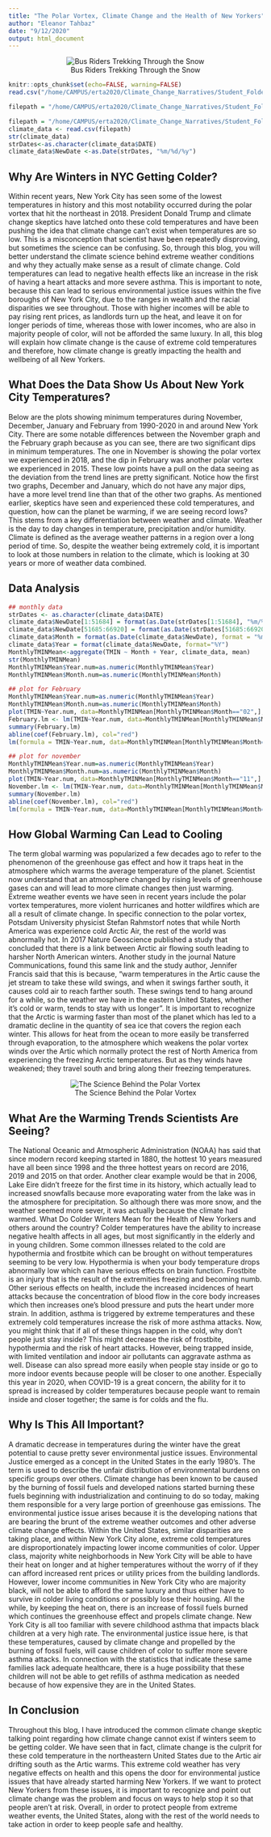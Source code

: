 ```yaml
---
title: "The Polar Vortex, Climate Change and the Health of New Yorkers"
author: "Eleanor Tahbaz"
date: "9/12/2020"
output: html_document
---
```

<center>
![Bus Riders Trekking Through the Snow](https://rstudio.pomona.edu/s/24fdca0004bc0e6f53259/files/Climate_Change_Narratives/Student_Folders/Tahbaz/Project1/images/Bus%20Riders%20Trekking%20Through%20the%20Snow.jpg)
</center>


```r
knitr::opts_chunk$set(echo=FALSE, warning=FALSE)
read.csv("/home/CAMPUS/erta2020/Climate_Change_Narratives/Student_Folders/Tahbaz/Project1/EleanorTahbaz_NY,NY region_data.csv")

```

```r
filepath = "/home/CAMPUS/erta2020/Climate_Change_Narratives/Student_Folders/Tahbaz/Project1/EleanorTahbaz_NY,NY region_data.csv"

filepath = "/home/CAMPUS/erta2020/Climate_Change_Narratives/Student_Folders/Tahbaz/Project1/EleanorTahbaz_NY,NY region_data.csv"
climate_data <- read.csv(filepath)
str(climate_data)
strDates<-as.character(climate_data$DATE)
climate_data$NewDate <-as.Date(strDates, "%m/%d/%y")

```

## Why Are Winters in NYC Getting Colder?

Within recent years, New York City has seen some of the lowest temperatures in history and this most notability occurred during the polar vortex that hit the northeast in 2018. President Donald Trump and climate change skeptics have latched onto these cold temperatures and have been pushing the idea that climate change can’t exist when temperatures are so low. This is a misconception that scientist have been repeatedly disproving, but sometimes the science can be confusing. So, through this blog, you will better understand the climate science behind extreme weather conditions and why they actually make sense as a result of climate change. Cold temperatures can lead to negative health effects like an increase in the risk of having a heart attacks and more severe asthma. This is important to note, because this can lead to serious environmental justice issues within the five boroughs of New York City, due to the ranges in wealth and the racial disparities we see throughout. Those with higher incomes will be able to pay rising rent prices, as landlords turn up the heat, and leave it on for longer periods of time, whereas those with lower incomes, who are also in majority people of color, will not be afforded the same luxury. In all, this blog will explain how climate change is the cause of extreme cold temperatures and therefore, how climate change is greatly impacting the health and wellbeing of all New Yorkers. 

## What Does the Data Show Us About New York City Temperatures? 

Below are the plots showing minimum temperatures during November, December, January and February from 1990-2020 in and around New York City. There are some notable differences between the November graph and the February graph because as you can see, there are two significant dips in minimum temperatures. The one in November is showing the polar vortex we experienced in 2018, and the dip in February was another polar vortex we experienced in 2015. These low points have a pull on the data seeing as the deviation from the trend lines are pretty significant. Notice how the first two graphs, December and January, which do not have any major dips, have a more level trend line than that of the other two graphs. As mentioned earlier, skeptics have seen and experienced these cold temperatures, and question, how can the planet be warming, if we are seeing record lows? This stems from a key differentiation between weather and climate. Weather is the day to day changes in temperature, precipitation and/or humidity. Climate is defined as the average weather patterns in a region over a long period of time. So, despite the weather being extremely cold, it is important to look at those numbers in relation to the climate, which is looking at 30 years or more of weather data combined. 

## Data Analysis
```r
## monthly data
strDates <- as.character(climate_data$DATE)
climate_data$NewDate[1:51684] = format(as.Date(strDates[1:51684], "%m/%d/%y"), "19%y-%m-%d") 
climate_data$NewDate[51685:66920] = format(as.Date(strDates[51685:66920], "%m/%d/%y"),"20%y-%m-%d") 
climate_data$Month = format(as.Date(climate_data$NewDate), format = "%m")
climate_data$Year = format(climate_data$NewDate, format="%Y")
MonthlyTMINMean<-aggregate(TMIN ~ Month + Year, climate_data, mean)
str(MonthlyTMINMean)
MonthlyTMINMean$Year.num=as.numeric(MonthlyTMINMean$Year)
MonthlyTMINMean$Month.num=as.numeric(MonthlyTMINMean$Month)

## plot for February
MonthlyTMINMean$Year.num=as.numeric(MonthlyTMINMean$Year)
MonthlyTMINMean$Month.num=as.numeric(MonthlyTMINMean$Month)
plot(TMIN~Year.num, data=MonthlyTMINMean[MonthlyTMINMean$Month=="02",],ty='l', xlim=c(1990,2020))
February.lm <- lm(TMIN~Year.num, data=MonthlyTMINMean[MonthlyTMINMean$Month=="02",])
summary(February.lm)
abline(coef(February.lm), col="red")
lm(formula = TMIN~Year.num, data=MonthlyTMINMean[MonthlyTMINMean$Month=="02",])

## plot for november
MonthlyTMINMean$Year.num=as.numeric(MonthlyTMINMean$Year)
MonthlyTMINMean$Month.num=as.numeric(MonthlyTMINMean$Month)
plot(TMIN~Year.num, data=MonthlyTMINMean[MonthlyTMINMean$Month=="11",],ty='l', xlim=c(1973,2020))
November.lm <- lm(TMIN~Year.num, data=MonthlyTMINMean[MonthlyTMINMean$Month=="11",])
summary(November.lm)
abline(coef(November.lm), col="red")
lm(formula = TMIN~Year.num, data=MonthlyTMINMean[MonthlyTMINMean$Month=="11",])
```
## How Global Warming Can Lead to Cooling

The term global warming was popularized a few decades ago to refer to the phenomenon of the greenhouse gas effect and how it traps heat in the atmosphere which warms the average temperature of the planet. Scientist now understand that an atmosphere changed by rising levels of greenhouse gases can and will lead to more climate changes then just warming. Extreme weather events we have seen in recent years include the polar vortex temperatures, more violent hurricanes and hotter wildfires which are all a result of climate change. 
In specific connection to the polar vortex, Potsdam University physicist Stefan Rahmstorf notes that while North America was experience cold Arctic Air, the rest of the world was abnormally hot. In 2017 Nature Geoscience published a study that concluded that there is a link between Arctic air flowing south leading to harsher North American winters. Another study in the journal Nature Communications, found this same link and the study author, Jennifer Francis said that this is because, “warm temperatures in the Artic cause the jet stream to take these wild swings, and when it swings farther south, it causes cold air to reach farther south. These swings tend to hang around for a while, so the weather we have in the eastern United States, whether it’s cold or warm, tends to stay with us longer”. It is important to recognize that the Arctic is warming faster than most of the planet which has led to a dramatic decline in the quantity of sea ice that covers the region each winter. This allows for heat from the ocean to more easily be transferred through evaporation, to the atmosphere which weakens the polar vortex winds over the Artic which normally protect the rest of North America from experiencing the freezing Arctic temperatures. But as they winds have weakened; they travel south and bring along their freezing temperatures. 

<center>
![The Science Behind the Polar Vortex](https://rstudio.pomona.edu/s/24fdca0004bc0e6f53259/files/Climate_Change_Narratives/Student_Folders/Tahbaz/Project1/images/The%20Science%20Behind%20the%20Polar%20Vortex.jpg)
</center>

## What Are the Warming Trends Scientists Are Seeing?

The National Oceanic and Atmospheric Administration (NOAA) has said that since modern record keeping started in 1880, the hottest 10 years measured have all been since 1998 and the three hottest years on record are 2016, 2019 and 2015 on that order. Another clear example would be that in 2006, Lake Eire didn’t freeze for the first time in its history, which actually lead to increased snowfalls because more evaporating water from the lake was in the atmosphere for precipitation. So although there was more snow, and the weather seemed more sever, it was actually because the climate had warmed. 
What Do Colder Winters Mean for the Health of New Yorkers and others around the country?
Colder temperatures have the ability to increase negative health affects in all ages, but most significantly in the elderly and in young children. Some common illnesses related to the cold are hypothermia and frostbite which can be brought on without temperatures seeming to be very low. Hypothermia is when your body temperature drops abnormally low which can have serious effects on brain function. Frostbite is an injury that is the result of the extremities freezing and becoming numb. Other serious effects on health, include the increased incidences of heart attacks because the concentration of blood flow in the core body  increases which then increases one’s blood pressure and puts the heart under more strain. In addition, asthma is triggered by extreme temperatures and these extremely cold temperatures increase the risk of more asthma attacks. Now, you might think that if all of these things happen in the cold, why don’t people just stay inside? This might decrease the risk of frostbite, hypothermia and the risk of heart attacks. However, being trapped inside, with limited ventilation and indoor air pollutants can aggravate asthma as well. Disease can also spread more easily when people stay inside or go to more indoor events because people will be closer to one another. Especially this year in 2020, when COVID-19 is a great concern, the ability for it to spread is increased by colder temperatures because people want to remain inside and closer together; the same is for colds and the flu.

## Why Is This All Important? 

A dramatic decrease in temperatures during the winter have the great potential to cause pretty sever environmental justice issues. Environmental Justice emerged as a concept in the United States in the early 1980’s. The term is used to describe the unfair distribution of environmental burdens on specific groups over others. Climate change has been known to be caused by the burning of fossil fuels and developed nations started burning these fuels beginning with industrialization and continuing to do so today, making them responsible for a very large portion of greenhouse gas emissions. The environmental justice issue arises because it is the developing nations that are bearing the brunt of the extreme weather outcomes and other adverse climate change effects. Within the United States, similar disparities are taking place, and within New York City alone, extreme cold temperatures are disproportionately impacting lower income communities of color. 
Upper class, majority white neighborhoods in New York City will be able to have their heat on longer and at higher temperatures without the worry of if they can afford increased rent prices or utility prices from the building landlords. However, lower income communities in New York City who are majority black, will not be able to afford the same luxury and thus either have to survive in colder living conditions or possibly lose their housing. All the while, by keeping the heat on, there is an increase of fossil fuels burned which continues the greenhouse effect and propels climate change. New York City is all too familiar with severe childhood asthma that impacts black children at a very high rate. The environmental justice issue here, is that these temperatures, caused by climate change and propelled by the burning of fossil fuels, will cause children of color to suffer more severe asthma attacks. In connection with the statistics that indicate these same families lack adequate healthcare, there is a huge possibility that these children will not be able to get refills of asthma medication as needed because of how expensive they are in the United States. 

## In Conclusion

Throughout this blog, I have introduced the common climate change skeptic talking point regarding how climate change cannot exist if winters seem to be getting colder. We have seen that in fact, climate change is the culprit for these cold temperature in the northeastern United States due to the Artic air drifting south as the Artic warms. This extreme cold weather has very negative effects on health and this opens the door for environmental justice issues that have already started harming New Yorkers. If we want to protect New Yorkers from these issues, it is important to recognize and point out climate change was the problem and focus on ways to help stop it so that people aren’t at risk. Overall, in order to protect people from extreme weather events, the United States, along with the rest of the world needs to take action in order to keep people safe and healthy. 


